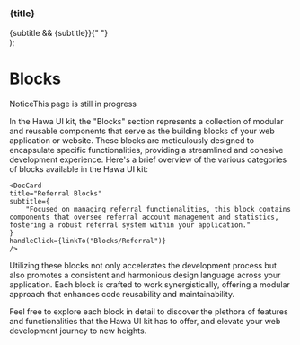   <div
    onClick={handleClick}
    className="hawa-inline-flex hawa-w-full hawa-max-w-full hawa-transform-gpu hawa-cursor-pointer hawa-flex-col hawa-rounded hawa-border  hawa-bg-background  hawa-p-5 hawa-transition-all hover:hawa-drop-shadow-lg  dark:hover:hawa-bg-gray-800"
  >
    <h3 className="hawa-font-bold">{title}</h3>
    {subtitle && <span className="hawa-text-sm">{subtitle}</span>}{" "}
  </div>
);

<Meta title="Blocks/Introduction" />

# Blocks

<span className="badge">Notice</span>This page is still in progress

In the Hawa UI kit, the "Blocks" section represents a collection of
modular and reusable components that serve as the building blocks of
your web application or website. These blocks are meticulously
designed to encapsulate specific functionalities, providing a
streamlined and cohesive development experience. Here's a brief
overview of the various categories of blocks available in the Hawa UI
kit:

<div className="hawa-grid hawa-grid-cols-1 hawa-gap-4 md:hawa-grid-cols-2 lg:hawa-grid-cols-3 hawa-my-4">
    <DocCard
    title="Account Blocks"
    subtitle={
        "This segment houses components that facilitate user account management, offering features such as user profile forms and API information displays, ensuring a seamless user account experience."
    }
    handleClick={linkTo("Blocks/Account")}
    />
    <DocCard
    title="Auth Blocks"
    subtitle={
        "Specializing in authentication processes, this block contains components that manage sign-ins, sign-ups, and password resets, safeguarding your application with secure and user-friendly authentication forms."
    }
    handleClick={linkTo("Blocks/Auth")}
    />
    <DocCard
    title="Misc Blocks"
    subtitle={
        "A versatile section that encompasses a range of miscellaneous components, including elements that display specific states or messages within the application, enhancing the user interface with informative and intuitive notifications."
    }
    handleClick={linkTo("Blocks/Misc")}
    />
    <DocCard
    title="Payment Blocks"
    subtitle={
        "Tailored to handle payment transactions, this block offers components that facilitate checkout processes and payment confirmations, providing a secure and smooth payment experience for your users."
    }
    handleClick={linkTo("Blocks/Payment")}
    />
    <DocCard
    title="Pricing Blocks"
    subtitle={
        "This block assists in the display of various pricing plans and features, enabling users to easily compare and choose the most suitable options for their needs."
    }
    handleClick={linkTo("Blocks/Pricing")}
    />

    <DocCard
    title="Referral Blocks"
    subtitle={
        "Focused on managing referral functionalities, this block contains components that oversee referral account management and statistics, fostering a robust referral system within your application."
    }
    handleClick={linkTo("Blocks/Referral")}
    />

</div>

Utilizing these blocks not only accelerates the development process
but also promotes a consistent and harmonious design language across
your application. Each block is crafted to work synergistically,
offering a modular approach that enhances code reusability and
maintainability.

Feel free to explore each block in detail to discover the plethora of
features and functionalities that the Hawa UI kit has to offer, and
elevate your web development journey to new heights.
